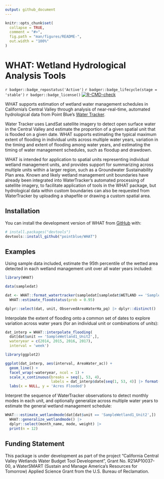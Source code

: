 ```yaml
---
output: github_document
---
```


<!-- README.md is generated from README.Rmd. Please edit that file -->

```r
knitr::opts_chunk$set(
  collapse = TRUE,
  comment = "#>",
  fig.path = "man/figures/README-",
  out.width = "100%"
)
```

# WHAT: Wetland Hydrological Analysis Tools

<!-- badges: start -->
`r badger::badge_repostatus('Active')`
`r badger::badge_lifecycle(stage = 'stable')`
<!-- `r badger::badge_doi("10.1111/2041-210X.12628", "yellow")` -->
`r badger::badge_license()`
[![R-CMD-check](https://github.com/pointblue/WHAT/actions/workflows/R-CMD-check.yaml/badge.svg)](https://github.com/pointblue/WHAT/actions/workflows/R-CMD-check.yaml)
<!-- badges: end -->

WHAT supports estimation of wetland water management schedules in California’s 
Central Valley through analysis of near-real-time, automated hydrological data 
from Point Blue's [Water Tracker](https://www.pointblue.org/watertracker). 

Water Tracker uses LandSat satellite imagery to detect open surface water in the 
Central Valley and estimate the proportion of a given spatial unit that is 
flooded on a given date. WHAT supports estimating the typical maximum extent of 
flooding in individual units across multiple water years, variation in the 
timing and extent of flooding among water years, and estimating the timing of 
water management schedules, such as floodup and drawdown. 

WHAT is intended for application to spatial units representing individual 
wetland management units, and provides support for summarizing across multiple 
units within a larger region, such as a Groundwater Sustainability Plan area. 
Known and likely wetland management unit boundaries have already been integrated 
into WaterTracker's automated processing of satellite imagery, to facilitate 
application of tools in the WHAT package, but hydrological data within custom 
boundaries can also be requested from WaterTracker by uploading a shapefile or 
drawing a custom spatial area.

## Installation

You can install the development version of WHAT from [GitHub](https://github.com/) with:

``` r
# install.packages("devtools")
devtools::install_github("pointblue/WHAT")
```

## Examples

Using sample data included, estimate the 95th percentile of the wetted area detected in each wetland management unit over all water years included:

```r
library(WHAT)

data(sampledat)

dat <- WHAT::format_watertracker(sampledat[sampledat$WETLAND == 'SampleWetland1',]) |> 
  WHAT::estimate_floodstatus(prob = 0.95)

dplyr::select(dat, unit, ObservedAreaWaterHa_pq) |> dplyr::distinct()
```

Interpolate the extent of flooding onto a common set of dates to explore variation across water years (for an individual unit or combinations of units):

```r
dat_interp = WHAT::interpolate_flooding(
  dat[dat$unit == 'SampleWetland1_Unit2',], 
  wateryear = c(2014, 2015, 2016, 2017), 
  interval = 'week')

library(ggplot2)

ggplot(dat_interp, aes(interval, AreaWater_ac)) + 
  geom_line() +
  facet_wrap(~wateryear, ncol = 1) +
  scale_x_continuous(breaks = seq(1, 53, 4), 
                     labels = dat_interp$date[seq(1, 53, 4)] |> format('%b-%d')) +
  labs(x = NULL, y = 'Acres Flooded')
```

Interpret the sequence of WaterTracker observations to detect monthly modes in each unit, and optionally generalize across multiple water years to estimate the general wetland management schedule:

```r
WHAT:::estimate_wetlandmode(dat[dat$unit == 'SampleWetland1_Unit2',]) |> 
  WHAT::generalize_wetlandmode() |> 
  dplyr::select(month_name, mode, weight) |> 
  print(n = 12)

```



<!-- What is special about using `README.Rmd` instead of just `README.md`? You can include R chunks like so: -->

<!-- ```{r cars} -->
<!-- summary(cars) -->
<!-- ``` -->

<!-- You'll still need to render `README.Rmd` regularly, to keep `README.md` up-to-date. `devtools::build_readme()` is handy for this. You could also use GitHub Actions to re-render `README.Rmd` every time you push. An example workflow can be found here: <https://github.com/r-lib/actions/tree/v1/examples>. -->

<!-- You can also embed plots, for example: -->

<!-- ```{r pressure, echo = FALSE} -->
<!-- plot(pressure) -->
<!-- ``` -->

<!-- In that case, don't forget to commit and push the resulting figure files, so they display on GitHub and CRAN. -->

## Funding Statement

This package is under development as part of the project "California Central Valley Wetlands Water Budget Tool Development", Grant No. R21AP10037-00, a WaterSMART (Sustain and Manage America's Resources for Tomorrow) Applied Science Grant from the U.S. Bureau of Reclamation.
